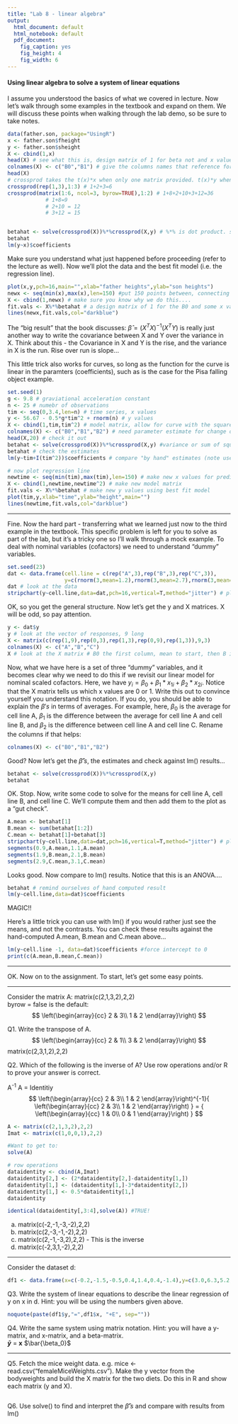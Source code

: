 ```yaml
---
title: "Lab 8 - linear algebra"
output:
  html_document: default
  html_notebook: default
  pdf_document:
    fig_caption: yes
    fig_height: 4
    fig_width: 6
---
```


#### Using linear algebra to solve a system of linear equations

I assume you understood the basics of what we covered in lecture. Now let's walk through some examples in the textbook and expand on them. We will discuss these points when walking through the lab demo, so be sure to take notes.

```r
data(father.son, package="UsingR")
x <- father.son$fheight
y <- father.son$sheight
X <- cbind(1,x)
head(X) # see what this is, design matrix of 1 for beta not and x values with beta 1
colnames(X) <- c("B0","B1") # give the columns names that reference for the beta matrix
head(X)
# crossprod takes the t(x)*x when only one matrix provided. t(x)*y when provided. 
crossprod(rep(1,3),1:3) # 1+2+3=6
crossprod(matrix(1:6, ncol=3, byrow=TRUE),1:2) # 1+8+2+10+3+12=36  
            # 1+8=9
            # 2+10 = 12
            # 3+12 = 15


betahat <- solve(crossprod(X))%*%crossprod(X,y) # %*% is dot product. same as 
betahat 
lm(y~x)$coefficients
```

Make sure you understand what just happened before proceeding (refer to the lecture as well). Now we'll plot the data and the best fit model (i.e. the regression line).

```r
plot(x,y,pch=16,main="",xlab="father heights",ylab="son heights")
newx <- seq(min(x),max(x),len=150) #put 150 points between, connecting so same as 3
X <- cbind(1,newx) # make sure you know why we do this....
fit.vals <- X%*%betahat # a design matrix of 1 for the B0 and some x values for B1 values
lines(newx,fit.vals,col="darkblue")
```

The "big result" that the book discusses: $\hat{\beta}=(X^TX)^{-1}(X^TY)$ is really just another way to write the covariance between X and Y over the variance in X. Think about this - the Covariance in X and Y is the rise, and the variance in X is the run. Rise over run is slope...

This little trick also works for curves, so long as the function for the curve is linear in the paramters (coefficients), such as is the case for the Pisa falling object example.

```r
set.seed(1)
g <- 9.8 # graviational acceleration constant
n <- 25 # numebr of observations
tim <- seq(0,3.4,len=n) # time series, x values
y <- 56.67 - 0.5*g*tim^2 + rnorm(n) # y values
X <- cbind(1,tim,tim^2) # model matrix, allow for curve with the squared unit
colnames(X) <- c("B0","B1","B2") # need parameter estimate for change over time, and speeding up change over time B2
head(X,20) # check it out
betahat <- solve(crossprod(X))%*%crossprod(X,y) #variance or sum of squares??
betahat # check the estimates
lm(y~tim+I(tim^2))$coefficients # compare "by hand" estimates (note use of Identity matrix)..?? I just inhibits interpretation so it          

# now plot regression line
newtime <- seq(min(tim),max(tim),len=150) # make new x values for prediction
X <- cbind(1,newtime,newtime^2) # make new model matrix
fit.vals <- X%*%betahat # make new y values using best fit model
plot(tim,y,xlab="time",ylab="height",main="")
lines(newtime,fit.vals,col="darkblue")
```

***

Fine. Now the hard part - transferring what we learned just now to the third example in the textbook. This specific problem is left for you to solve as part of the lab, but it's a tricky one so I'll walk through a mock example. To deal with nominal variables (cofactors) we need to understand "dummy" variables. 

```r
set.seed(23)
dat <- data.frame(cell.line = c(rep("A",3),rep("B",3),rep("C",3)),
                  y=c(rnorm(3,mean=1.2),rnorm(3,mean=2.7),rnorm(3,mean=4.3)))
dat # look at the data
stripchart(y~cell.line,data=dat,pch=16,vertical=T,method="jitter") # plot the data
```

OK, so you get the general structure. Now let's get the y and X matrices. X will be odd, so pay attention.

```r
y <- dat$y
y # look at the vector of responses, 9 long
X <- matrix(c(rep(1,9),rep(0,3),rep(1,3),rep(0,9),rep(1,3)),9,3)
colnames(X) <- c("A","B","C")
X # look at the X matrix # B0 the first column, mean to start, then B is yes or no in group 2, and C is yes or no in group 3
```

Now, what we have here is a set of three "dummy" variables, and it becomes clear why we need to do this if we revisit our linear model for nominal scaled cofactors. Here, we have $y_i = \beta_0 + \beta_1*x_{1i} + \beta_2*x_{2i}$. Notice that the X matrix tells us which x values are 0 or 1. Write this out to convince yourself you understand this notation. If you do, you should be able to explain the $\beta's$ in terms of averages. For example, here, $\beta_0$ is the average for cell line A, $\beta_1$ is the difference between the average for cell line A and cell line B, and $\beta_2$ is the difference between cell line A and cell line C. Rename the columns if that helps:

```r
colnames(X) <- c("B0","B1","B2")
```


Good? Now let's get the $\hat{\beta}'s$, the estimates and check against lm() results...

```r
betahat <- solve(crossprod(X))%*%crossprod(X,y)
betahat
```

OK. Stop. Now, write some code to solve for the means for cell line A, cell line B, and cell line C. We'll compute them and then add them to the plot as a "gut check".
```r
A.mean <- betahat[1]
B.mean <- sum(betahat[1:2])
C.mean <- betahat[1]+betahat[3]
stripchart(y~cell.line,data=dat,pch=16,vertical=T,method="jitter") # plot the data
segments(0.9,A.mean,1.1,A.mean)
segments(1.9,B.mean,2.1,B.mean)
segments(2.9,C.mean,3.1,C.mean)
```

Looks good. Now compare to lm() results. Notice that this is an ANOVA....
```r
betahat # remind ourselves of hand computed result
lm(y~cell.line,data=dat)$coefficients
```

MAGIC!!

Here's a little trick you can use with lm() if you would rather just see the means, and not the contrasts. You can check these results against the hand-computed A.mean, B.mean and C.mean above...
```r
lm(y~cell.line -1, data=dat)$coefficients #force intercept to 0
print(c(A.mean,B.mean,C.mean))
```

***

OK. Now on to the assignment. To start, let's get some easy points.

***

Consider the matrix A: matrix(c(2,1,3,2),2,2)    
byrow = false is the default:  
$$
\left(\begin{array}{cc}
     2 & 3\\   
     1 & 2
\end{array}\right)
$$

Q1. Write the transpose of A.  
$$
\left(\begin{array}{cc}
2 & 1\\   
3 & 2  
\end{array}\right)
$$
matrix(c(2,3,1,2),2,2)   

Q2. Which of the following is the inverse of A? Use row operations and/or R to prove your answer is correct.     

 A^-1^ A = Identitiy  
$$
\left(\begin{array}{cc}
2  & 3\\   
1  & 2
\end{array}\right)^{-1}{
\left(\begin{array}{cc}
2  & 3\\   
1  & 2
\end{array}\right)
} = {
\left(\begin{array}{cc}
1  & 0\\   
0  & 1
\end{array}\right)
}
$$ 
 
```r
A <- matrix(c(2,1,3,2),2,2) 
Imat <- matrix(c(1,0,0,1),2,2)

#Want to get to: 
solve(A)

# row operations
dataidentity <- cbind(A,Imat)
dataidentity[2,] <- (2*dataidentity[2,]-dataidentity[1,])
dataidentity[1,] <- (dataidentity[1,]-3*dataidentity[2,])
dataidentity[1,] <- 0.5*dataidentity[1,]
dataidentity

identical(dataidentity[,3:4],solve(A)) #TRUE!
```

<!-- ctrl+Shift+c to get block of commented out Rmarkdown -->
<!-- oops, transpose of "a)" not "A" and then inverse of "a)".   -->
<!--   -2  -3                          -2 -1 -->
  <!-- -1  -2     transpose would be   -3 -2     Inverse would be: -->
<!--   "To find the Inverse of a 2x2 Matrix: swap the positions of a and d, put negatives in front of b and c, and divide everything by the determinant (ad-bc)."  -->
<!--   -2   3 -->
<!--    1  -2 / 4-3 -->

   
a. matrix(c(-2,-1,-3,-2),2,2)
b. matrix(c(2,-3,-1,-2),2,2)
c. matrix(c(2,-1,-3,2),2,2) - This is the inverse 
d. matrix(c(-2,3,1,-2),2,2)

***  

Consider the dataset d: 
```r
df1 <- data.frame(x=c(-0.2,-1.5,-0.5,0.4,1.4,0.4,-1.4),y=c(3.0,6.3,5.2,2.8,-0.3,2.8,5.5))
```

Q3. Write the system of linear equations to describe the linear regression of y on x in d. Hint: you will be using the numbers given above.   
```r
noquote(paste(df1$y,"=",df1$x, "+E", sep=""))

```



Q4. Write the same system using matrix notation. Hint: you will have a y-matrix, and x-matrix, and a beta-matrix.   
<!-- __$\bar{y}$__ = __$\bar{x}$__ + $\varepsilon$     -->
__$\bar{y}$__ = __x__ $\bar{\beta_0}$
 
***

Q5. Fetch the mice weight data. e.g. mice <- read.csv("femaleMiceWeights.csv"). Make the y vector from the bodyweights and build the X matrix for the two diets. Do this in R and show each matrix (y and X).  
```r


``` 


Q6. Use solve() to find and interpret the $\hat{\beta}'s$ and compare with results from lm()
